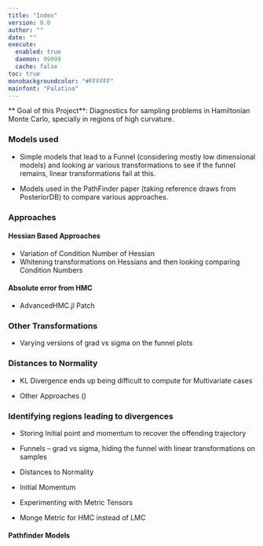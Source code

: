```yaml
---
title: "Index"
version: 0.0
author: ""
date: ""
execute: 
  enabled: true
  daemon: 99999
  cache: false
toc: true
monobackgroundcolor: "#FFFFFF"
mainfont: "Palatino"
---
```


** Goal of this Project**: Diagnostics for sampling problems in Hamiltonian Monte Carlo, specially in regions of high curvature.

### Models used
- Simple models that lead to a Funnel (considering mostly low dimensional models) and looking ar various transformations to see if the funnel remains, linear transformations fail at this.

- Models used in the PathFinder paper (taking reference draws from PosteriorDB) to compare various approaches.

### Approaches
#### Hessian Based Approaches
- Variation of Condition Number of Hessian
- Whitening transformations on Hessians and then looking comparing Condition Numbers

#### Absolute error from HMC
- AdvancedHMC.jl Patch

### Other Transformations
- Varying versions of grad vs sigma on the funnel plots

### Distances to Normality
- KL Divergence ends up being difficult to compute for Multivariate cases

- Other Approaches ()

### Identifying regions leading to divergences
- Storing Initial point and momentum to recover the offending trajectory


- Funnels -- grad vs sigma, hiding the funnel with linear transformations on samples
- Distances to Normality
- Initial Momentum
- Experimenting with Metric Tensors
- Monge Metric for HMC instead of LMC






#### Pathfinder Models

